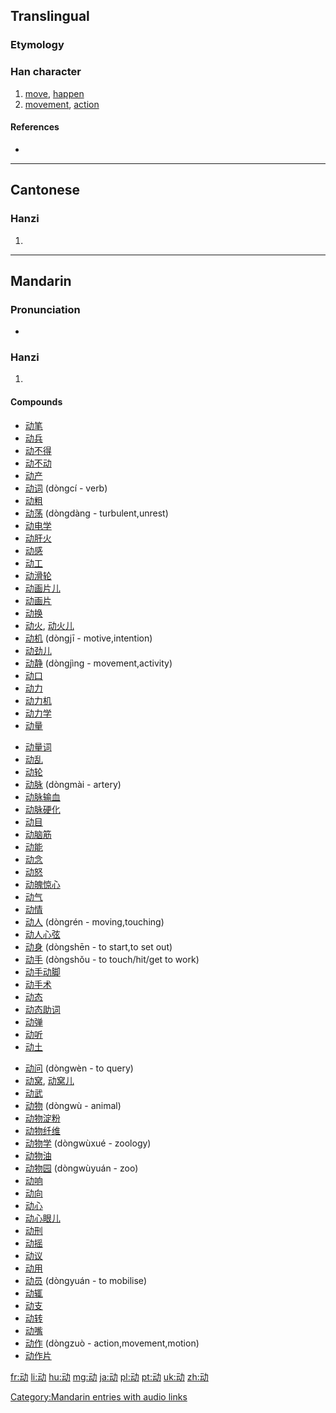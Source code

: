 {{also|動|働}}
==Translingual==
{{stroke order|type=animate}}

===Etymology===
{{Han simp|動|f=重|t=云}}

===Han character===
{{Han char|rn=19|rad=力|as=04|sn=6|four=|canj=一戈大尸 (MIKS)|ids=⿰[[云]][[力]]}}

# [[move]], [[happen]]
# [[movement]], [[action]]

====References====
* {{Han ref|kx=0146.241|hdz=10367.020|uh=52A8|ud=21160}}

----

==Cantonese==

===Hanzi===
{{yue-hanzi|jyut=|y=dung6|tra=動}}

# {{defn|lang=yue|sort=力04}}

----

==Mandarin==

===Pronunciation===
* {{audio|zh-dòng.ogg|audio}}

===Hanzi===
{{cmn-hanzi|tra=動|pin=[[dòng]] ([[dong4]])|wg=tung<sup>4</sup>}}

# {{defn|lang=cmn|sort=力04}}

====Compounds====
{{top3}}
* [[动笔]]
* [[动兵]]
* [[动不得]]
* [[动不动]]
* [[动产]]
* [[动词]] (dòngcí - verb)
* [[动粗]]
* [[动荡]] (dòngdàng - turbulent,unrest)
* [[动电学]]
* [[动肝火]]
* [[动感]]
* [[动工]]
* [[动滑轮]]
* [[动画片儿]]
* [[动画片]]
* [[动换]]
* [[动火]], [[动火儿]]
* [[动机]] (dòngjī - motive,intention)
* [[动劲儿]]
* [[动静]] (dòngjìng - movement,activity)
* [[动口]]
* [[动力]]
* [[动力机]]
* [[动力学]]
* [[动量]]
{{mid3}}
* [[动量词]]
* [[动乱]]
* [[动轮]]
* [[动脉]] (dòngmài - artery)
* [[动脉输血]]
* [[动脉硬化]]
* [[动目]]
* [[动脑筋]]
* [[动能]]
* [[动念]]
* [[动怒]]
* [[动魄惊心]]
* [[动气]]
* [[动情]]
* [[动人]] (dòngrén - moving,touching)
* [[动人心弦]]
* [[动身]] (dòngshēn - to start,to set out)
* [[动手]] (dòngshǒu - to touch/hit/get to work)
* [[动手动脚]]
* [[动手术]]
* [[动态]]
* [[动态助词]]
* [[动弹]]
* [[动听]]
* [[动土]]
{{mid3}}
* [[动问]] (dòngwèn - to query)
* [[动窝]], [[动窝儿]]
* [[动武]]
* [[动物]] (dòngwù - animal)
* [[动物淀粉]]
* [[动物纤维]]
* [[动物学]] (dòngwùxué - zoology)
* [[动物油]]
* [[动物园]] (dòngwùyuán - zoo)
* [[动响]]
* [[动向]]
* [[动心]]
* [[动心眼儿]]
* [[动刑]]
* [[动摇]]
* [[动议]]
* [[动用]]
* [[动员]] (dòngyuán - to mobilise)
* [[动辄]]
* [[动支]]
* [[动转]]
* [[动嘴]]
* [[动作]] (dòngzuò - action,movement,motion)
* [[动作片]]
{{bottom}}

[[Category:Mandarin entries with audio links]]

[[fr:动]]
[[li:动]]
[[hu:动]]
[[mg:动]]
[[ja:动]]
[[pl:动]]
[[pt:动]]
[[uk:动]]
[[zh:动]]